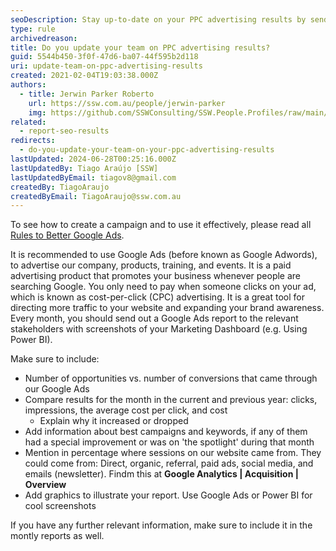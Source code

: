 ```yaml
---
seoDescription: Stay up-to-date on your PPC advertising results by sending regular reports to your team, highlighting key metrics, and using visuals to illustrate performance.
type: rule
archivedreason:
title: Do you update your team on PPC advertising results?
guid: 5544b450-3f0f-47d6-ba07-44f595b2d118
uri: update-team-on-ppc-advertising-results
created: 2021-02-04T19:03:38.000Z
authors:
  - title: Jerwin Parker Roberto
    url: https://ssw.com.au/people/jerwin-parker
    img: https://github.com/SSWConsulting/SSW.People.Profiles/raw/main/Jerwin-Parker/Images/Jerwin-Parker-Profile.jpg
related:
  - report-seo-results
redirects:
  - do-you-update-your-team-on-your-ppc-advertising-results
lastUpdated: 2024-06-28T00:25:16.000Z
lastUpdatedBy: Tiago Araújo [SSW]
lastUpdatedByEmail: tiagov8@gmail.com
createdBy: TiagoAraujo
createdByEmail: TiagoAraujo@ssw.com.au
---
```


To see how to create a campaign and to use it effectively, please read all [Rules to Better Google Ads](/rules-to-better-google-ads).

It is recommended to use Google Ads (before known as Google Adwords), to advertise our company, products, training, and events. It is a paid advertising product that promotes your business whenever people are searching Google. You only need to pay when someone clicks on your ad, which is known as cost-per-click (CPC) advertising. It is a great tool for directing more traffic to your website and expanding your brand awareness.
Every month, you should send out a Google Ads report to the relevant stakeholders with screenshots of your Marketing Dashboard (e.g. Using Power BI).

Make sure to include:

- Number of opportunities vs. number of conversions that came through our Google Ads
- Compare results for the month in the current and previous year: clicks, impressions, the average cost per click, and cost
  - Explain why it increased or dropped
- Add information about best campaigns and keywords, if any of them had a special improvement or was on 'the spotlight' during that month
- Mention in percentage where sessions on our website came from. They could come from: Direct, organic, referral, paid ads, social media, and emails (newsletter). Findm this at **Google Analytics | Acquisition | Overview**
- Add graphics to illustrate your report. Use Google Ads or Power BI for cool screenshots

If you have any further relevant information, make sure to include it in the montly reports as well.
